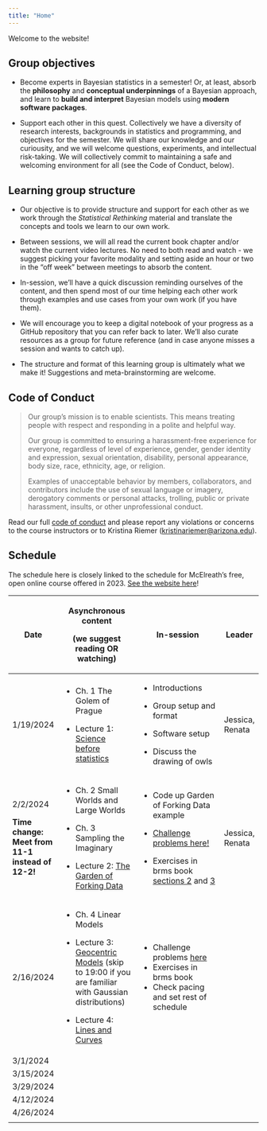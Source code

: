 ```yaml
---
title: "Home"
---
```


Welcome to the website!

## Group objectives

-   Become experts in Bayesian statistics in a semester!
    Or, at least, absorb the **philosophy** and **conceptual underpinnings** of a Bayesian approach, and learn to **build and interpret** Bayesian models using **modern software packages**.

-   Support each other in this quest.
    Collectively we have a diversity of research interests, backgrounds in statistics and programming, and objectives for the semester.
    We will share our knowledge and our curiousity, and we will welcome questions, experiments, and intellectual risk-taking.
    We will collectively commit to maintaining a safe and welcoming environment for all (see the Code of Conduct, below).

## Learning group structure

-   Our objective is to provide structure and support for each other as we work through the *Statistical Rethinking* material and translate the concepts and tools we learn to our own work.

-   Between sessions, we will all read the current book chapter and/or watch the current video lectures.
    No need to both read and watch - we suggest picking your favorite modality and setting aside an hour or two in the "off week" between meetings to absorb the content.

-   In-session, we'll have a quick discussion reminding ourselves of the content, and then spend most of our time helping each other work through examples and use cases from your own work (if you have them).

-   We will encourage you to keep a digital notebook of your progress as a GitHub repository that you can refer back to later.
    We'll also curate resources as a group for future reference (and in case anyone misses a session and wants to catch up).

-   The structure and format of this learning group is ultimately what we make it!
    Suggestions and meta-brainstorming are welcome.

## Code of Conduct

> Our group's mission is to enable scientists.
> This means treating people with respect and responding in a polite and helpful way.
>
> Our group is committed to ensuring a harassment-free experience for everyone, regardless of level of experience, gender, gender identity and expression, sexual orientation, disability, personal appearance, body size, race, ethnicity, age, or religion.
>
> Examples of unacceptable behavior by members, collaborators, and contributors include the use of sexual language or imagery, derogatory comments or personal attacks, trolling, public or private harassment, insults, or other unprofessional conduct.

Read our full [code of conduct](https://osf.io/tzmhp/wiki/Code%20of%20Conduct/) and please report any violations or concerns to the course instructors or to Kristina Riemer ([kristinariemer\@arizona.edu](mailto:kristinariemer@arizona.edu)).

## Schedule

The schedule here is closely linked to the schedule for McElreath's free, open online course offered in 2023.
[See the website here](https://github.com/rmcelreath/stat_rethinking_2023/tree/main)!

+--------------------------------------------------+-------------------------------------------------------------------------------------------------------------------------------------------------+--------------------------------------------------------------------------------------------------------------------------------------------------------------------------------------+-----------------+
| Date                                             | Asynchronous content                                                                                                                            | In-session                                                                                                                                                                           | Leader          |
|                                                  |                                                                                                                                                 |                                                                                                                                                                                      |                 |
|                                                  | (we suggest reading OR watching)                                                                                                                |                                                                                                                                                                                      |                 |
+==================================================+=================================================================================================================================================+======================================================================================================================================================================================+=================+
| 1/19/2024                                        | -   Ch. 1 The Golem of Prague                                                                                                                   | -   Introductions                                                                                                                                                                    | Jessica, Renata |
|                                                  |                                                                                                                                                 |                                                                                                                                                                                      |                 |
|                                                  | -   Lecture 1: [Science before statistics](https://www.youtube.com/watch?v=FdnMWdICdRs&list=PLDcUM9US4XdPz-KxHM4XHt7uUVGWWVSus&index=1)         | -   Group setup and format                                                                                                                                                           |                 |
|                                                  |                                                                                                                                                 |                                                                                                                                                                                      |                 |
|                                                  |                                                                                                                                                 | -   Software setup                                                                                                                                                                   |                 |
|                                                  |                                                                                                                                                 |                                                                                                                                                                                      |                 |
|                                                  |                                                                                                                                                 | -   Discuss the drawing of owls                                                                                                                                                      |                 |
+--------------------------------------------------+-------------------------------------------------------------------------------------------------------------------------------------------------+--------------------------------------------------------------------------------------------------------------------------------------------------------------------------------------+-----------------+
| 2/2/2024                                         | -   Ch. 2 Small Worlds and Large Worlds                                                                                                         | -   Code up Garden of Forking Data example                                                                                                                                           | Jessica, Renata |
|                                                  |                                                                                                                                                 |                                                                                                                                                                                      |                 |
| **Time change: Meet from 11-1 instead of 12-2!** | -   Ch. 3 Sampling the Imaginary                                                                                                                | -   [Challenge problems here!](https://github.com/rmcelreath/stat_rethinking_2023/blob/main/homework/week01.pdf)                                                                     |                 |
|                                                  |                                                                                                                                                 |                                                                                                                                                                                      |                 |
|                                                  | -   Lecture 2: [The Garden of Forking Data](https://www.youtube.com/watch?v=R1vcdhPBlXA&list=PLDcUM9US4XdPz-KxHM4XHt7uUVGWWVSus&index=2)        | -   Exercises in brms book [sections 2](https://bookdown.org/content/4857/small-worlds-and-large-worlds.html) and [3](https://bookdown.org/content/4857/sampling-the-imaginary.html) |                 |
+--------------------------------------------------+-------------------------------------------------------------------------------------------------------------------------------------------------+--------------------------------------------------------------------------------------------------------------------------------------------------------------------------------------+-----------------+
| 2/16/2024                                        | -   Ch. 4 Linear Models                                                                                                                         | -   Challenge problems [here](https://github.com/rmcelreath/stat_rethinking_2023/blob/main/homework/week02.pdf)                                                                      |                 |
|                                                  |                                                                                                                                                 | -   Exercises in brms book                                                                                                                                                           |                 |
|                                                  | -   Lecture 3: [Geocentric Models](https://www.youtube.com/watch?v=tNOu-SEacNU) (skip to 19:00 if you are familiar with Gaussian distributions) | -   Check pacing and set rest of schedule                                                                                                                                            |                 |
|                                                  |                                                                                                                                                 |                                                                                                                                                                                      |                 |
|                                                  | -   Lecture 4: [Lines and Curves](https://www.youtube.com/watch?v=F0N4b7K_iYQ&list=PLDcUM9US4XdPz-KxHM4XHt7uUVGWWVSus&index=4)                  |                                                                                                                                                                                      |                 |
+--------------------------------------------------+-------------------------------------------------------------------------------------------------------------------------------------------------+--------------------------------------------------------------------------------------------------------------------------------------------------------------------------------------+-----------------+
| 3/1/2024                                         |                                                                                                                                                 |                                                                                                                                                                                      |                 |
+--------------------------------------------------+-------------------------------------------------------------------------------------------------------------------------------------------------+--------------------------------------------------------------------------------------------------------------------------------------------------------------------------------------+-----------------+
| 3/15/2024                                        |                                                                                                                                                 |                                                                                                                                                                                      |                 |
+--------------------------------------------------+-------------------------------------------------------------------------------------------------------------------------------------------------+--------------------------------------------------------------------------------------------------------------------------------------------------------------------------------------+-----------------+
| 3/29/2024                                        |                                                                                                                                                 |                                                                                                                                                                                      |                 |
+--------------------------------------------------+-------------------------------------------------------------------------------------------------------------------------------------------------+--------------------------------------------------------------------------------------------------------------------------------------------------------------------------------------+-----------------+
| 4/12/2024                                        |                                                                                                                                                 |                                                                                                                                                                                      |                 |
+--------------------------------------------------+-------------------------------------------------------------------------------------------------------------------------------------------------+--------------------------------------------------------------------------------------------------------------------------------------------------------------------------------------+-----------------+
| 4/26/2024                                        |                                                                                                                                                 |                                                                                                                                                                                      |                 |
+--------------------------------------------------+-------------------------------------------------------------------------------------------------------------------------------------------------+--------------------------------------------------------------------------------------------------------------------------------------------------------------------------------------+-----------------+
|                                                  |                                                                                                                                                 |                                                                                                                                                                                      |                 |
+--------------------------------------------------+-------------------------------------------------------------------------------------------------------------------------------------------------+--------------------------------------------------------------------------------------------------------------------------------------------------------------------------------------+-----------------+
